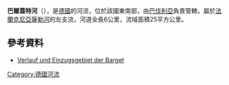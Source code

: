 {{Onesource|time=2020-11-04T14:13:08+00:00}}
{{Coord|50.29657|N|10.37176|E|display=title}}

'''巴爾蓋特河'''（{{lang-de|Barget}}），是[[德國|德國]]的河流，位於該國東南部，由[[巴伐利亞|巴伐利亞]]負責管轄，屬於[[法蘭克尼亞薩勒河|法蘭克尼亞薩勒河]]的左支流，河道全長6公里，流域面積25平方公里。

==參考資料==
* [http://www.umweltatlas.bayern.de/mapapps/resources/apps/lfu_fgn_ftz/index.html?lang=de&layers=service_fgn_vt6%2Cservice_fgn_vt7&extent=4384094%2C4389508%2C5574664%2C5567616%2C31468&stateId=73eb29e6-3716-47f9-ab29-e6371627f9a8 Verlauf und Einzugsgebiet der Barget] {{Wayback|url=http://www.umweltatlas.bayern.de/mapapps/resources/apps/lfu_fgn_ftz/index.html?lang=de&layers=service_fgn_vt6%2Cservice_fgn_vt7&extent=4384094%2C4389508%2C5574664%2C5567616%2C31468&stateId=73eb29e6-3716-47f9-ab29-e6371627f9a8 |date=20201110115825 }}

{{Germany-geo-stub}}
[[Category:德國河流|Category:德國河流]]